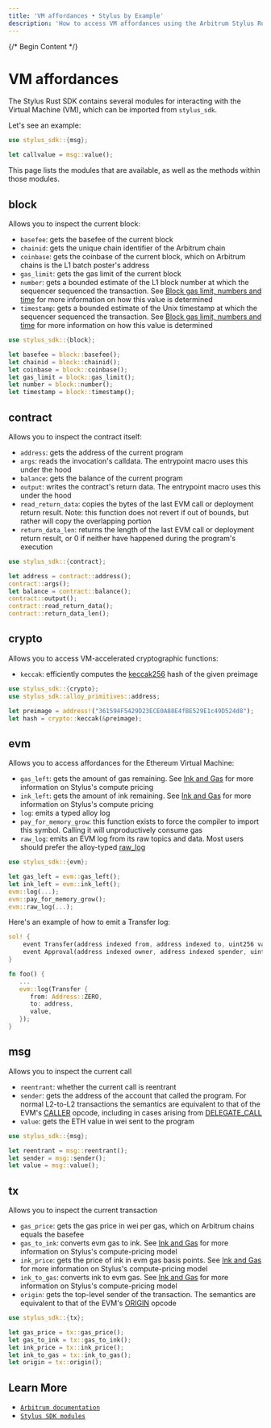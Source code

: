 ```yaml
---
title: 'VM affordances • Stylus by Example'
description: 'How to access VM affordances using the Arbitrum Stylus Rust SDK.'
---
```


{/* Begin Content */}

# VM affordances

The Stylus Rust SDK contains several modules for interacting with the Virtual Machine (VM), which can be imported from `stylus_sdk`.

Let's see an example:


<NotForProductionBannerPartial />

```rust
use stylus_sdk::{msg};

let callvalue = msg::value();
```

This page lists the modules that are available, as well as the methods within those modules.

## block

Allows you to inspect the current block:

- `basefee`: gets the basefee of the current block
- `chainid`: gets the unique chain identifier of the Arbitrum chain
- `coinbase`: gets the coinbase of the current block, which on Arbitrum chains is the L1 batch poster's address
- `gas_limit`: gets the gas limit of the current block
- `number`: gets a bounded estimate of the L1 block number at which the sequencer sequenced the transaction. See
  [Block gas limit, numbers and time](https://docs.arbitrum.io/build-decentralized-apps/arbitrum-vs-ethereum/block-numbers-and-time) for more information on how
  this value is determined
- `timestamp`: gets a bounded estimate of the Unix timestamp at which the sequencer sequenced the transaction. See
  [Block gas limit, numbers and time](https://docs.arbitrum.io/build-decentralized-apps/arbitrum-vs-ethereum/block-numbers-and-time) for more information on how
  this value is determined

```rust
use stylus_sdk::{block};

let basefee = block::basefee();
let chainid = block::chainid();
let coinbase = block::coinbase();
let gas_limit = block::gas_limit();
let number = block::number();
let timestamp = block::timestamp();
```

## contract

Allows you to inspect the contract itself:

- `address`: gets the address of the current program
- `args`: reads the invocation's calldata. The entrypoint macro uses this under the hood
- `balance`: gets the balance of the current program
- `output`: writes the contract's return data. The entrypoint macro uses this under the hood
- `read_return_data`: copies the bytes of the last EVM call or deployment return result. Note: this function does not revert if out of bounds, but rather will
  copy the overlapping portion
- `return_data_len`: returns the length of the last EVM call or deployment return result, or 0 if neither have happened during the program's execution

```rust
use stylus_sdk::{contract};

let address = contract::address();
contract::args();
let balance = contract::balance();
contract::output();
contract::read_return_data();
contract::return_data_len();
```

## crypto

Allows you to access VM-accelerated cryptographic functions:

- `keccak`: efficiently computes the [keccak256](https://en.wikipedia.org/wiki/SHA-3) hash of the given preimage

```rust
use stylus_sdk::{crypto};
use stylus_sdk::alloy_primitives::address;

let preimage = address!("361594F5429D23ECE0A88E4fBE529E1c49D524d8");
let hash = crypto::keccak(&preimage);
```

## evm

Allows you to access affordances for the Ethereum Virtual Machine:

- `gas_left`: gets the amount of gas remaining. See [Ink and Gas](https://docs.arbitrum.io/stylus/concepts/stylus-gas) for more information on Stylus's compute
  pricing
- `ink_left`: gets the amount of ink remaining. See [Ink and Gas](https://docs.arbitrum.io/stylus/concepts/stylus-gas) for more information on Stylus's compute
  pricing
- `log`: emits a typed alloy log
- `pay_for_memory_grow`: this function exists to force the compiler to import this symbol. Calling it will unproductively consume gas
- `raw_log`: emits an EVM log from its raw topics and data. Most users should prefer the alloy-typed
  [raw_log](https://docs.rs/stylus-sdk/latest/stylus_sdk/evm/fn.raw_log.html)

```rust
use stylus_sdk::{evm};

let gas_left = evm::gas_left();
let ink_left = evm::ink_left();
evm::log(...);
evm::pay_for_memory_grow();
evm::raw_log(...);
```

Here's an example of how to emit a Transfer log:

```rust
sol! {
    event Transfer(address indexed from, address indexed to, uint256 value);
    event Approval(address indexed owner, address indexed spender, uint256 value);
}

fn foo() {
   ...
   evm::log(Transfer {
      from: Address::ZERO,
      to: address,
      value,
   });
}
```

## msg

Allows you to inspect the current call

- `reentrant`: whether the current call is reentrant
- `sender`: gets the address of the account that called the program. For normal L2-to-L2 transactions the semantics are equivalent to that of the EVM's
  [CALLER](https://www.evm.codes/#33) opcode, including in cases arising from [DELEGATE_CALL](https://www.evm.codes/#f4)
- `value`: gets the ETH value in wei sent to the program

```rust
use stylus_sdk::{msg};

let reentrant = msg::reentrant();
let sender = msg::sender();
let value = msg::value();
```

## tx

Allows you to inspect the current transaction

- `gas_price`: gets the gas price in wei per gas, which on Arbitrum chains equals the basefee
- `gas_to_ink`: converts evm gas to ink. See [Ink and Gas](https://docs.arbitrum.io/stylus/concepts/stylus-gas) for more information on Stylus's compute-pricing
  model
- `ink_price`: gets the price of ink in evm gas basis points. See [Ink and Gas](https://docs.arbitrum.io/stylus/concepts/stylus-gas) for more information on
  Stylus's compute-pricing model
- `ink_to_gas`: converts ink to evm gas. See [Ink and Gas](https://docs.arbitrum.io/stylus/concepts/stylus-gas) for more information on Stylus's compute-pricing
  model
- `origin`: gets the top-level sender of the transaction. The semantics are equivalent to that of the EVM's [ORIGIN](https://www.evm.codes/#32) opcode

```rust
use stylus_sdk::{tx};

let gas_price = tx::gas_price();
let gas_to_ink = tx::gas_to_ink();
let ink_price = tx::ink_price();
let ink_to_gas = tx::ink_to_gas();
let origin = tx::origin();
```

## Learn More

- [`Arbitrum documentation`](https://docs.arbitrum.io/stylus/reference/rust-sdk-guide#evm-affordances)
- [`Stylus SDK modules`](https://docs.rs/stylus-sdk/latest/stylus_sdk/index.html#modules)
